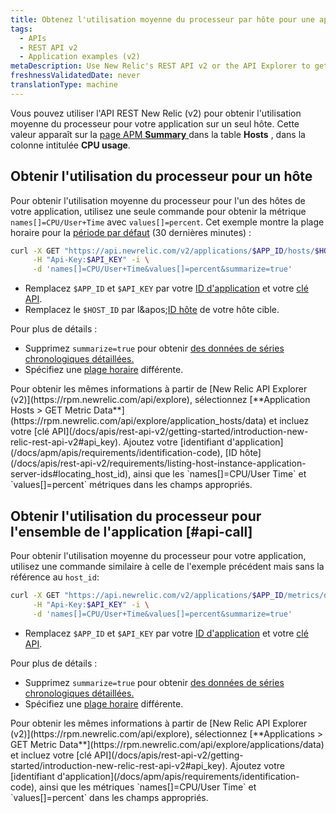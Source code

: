```yaml
---
title: Obtenez l'utilisation moyenne du processeur par hôte pour une application
tags:
  - APIs
  - REST API v2
  - Application examples (v2)
metaDescription: Use New Relic's REST API v2 or the API Explorer to get average CPU usage per by host.
freshnessValidatedDate: never
translationType: machine
---
```


Vous pouvez utiliser l'API REST New Relic (v2) pour obtenir l'utilisation moyenne du processeur pour votre application sur un seul hôte. Cette valeur apparaît sur la [page APM <DNT>**Summary**</DNT> ](/docs/apm/applications-menu/monitoring/apm-overview-page)dans la table <DNT>**Hosts**</DNT> , dans la colonne intitulée <DNT>**CPU usage**</DNT>.

## Obtenir l'utilisation du processeur pour un hôte

Pour obtenir l'utilisation moyenne du processeur pour l'un des hôtes de votre application, utilisez une seule commande pour obtenir la métrique `names[]=CPU/User+Time` avec `values[]=percent`. Cet exemple montre la plage horaire pour la [période par défaut](/docs/apis/rest-api-v2/requirements/specifying-time-range-v2) (30 dernières minutes) :

```bash
curl -X GET "https://api.newrelic.com/v2/applications/$APP_ID/hosts/$HOST_ID/metrics/data.json" \
     -H "Api-Key:$API_KEY" -i \
     -d 'names[]=CPU/User+Time&values[]=percent&summarize=true'
```

* Remplacez `$APP_ID` et `$API_KEY` par votre [ID d'application](/docs/apm/apis/requirements/identification-code) et votre [clé API](/docs/apis/rest-api-v2/getting-started/introduction-new-relic-rest-api-v2#api_key).
* Remplacez le `$HOST_ID` par l&amp;apos;[ID hôte](/docs/apis/rest-api-v2/requirements/listing-host-instance-application-server-ids#locating_host_id) de votre hôte cible.

Pour plus de détails :

* Supprimez `summarize=true` pour obtenir [des données de séries chronologiques détaillées.](/docs/apis/rest-api-v2/requirements/calculating-average-metric-values-summarize)
* Spécifiez une [plage horaire](/docs/apis/rest-api-v2/requirements/specifying-time-range-v2) différente.

<Callout variant="tip">
  Pour obtenir les mêmes informations à partir de [New Relic API Explorer (v2)](https://rpm.newrelic.com/api/explore), sélectionnez [<DNT>**Application Hosts &gt; GET Metric Data**</DNT>](https://rpm.newrelic.com/api/explore/application_hosts/data) et incluez votre [clé API](/docs/apis/rest-api-v2/getting-started/introduction-new-relic-rest-api-v2#api_key). Ajoutez votre [identifiant d'application](/docs/apm/apis/requirements/identification-code), [ID hôte](/docs/apis/rest-api-v2/requirements/listing-host-instance-application-server-ids#locating_host_id), ainsi que les `names[]=CPU/User Time` et `values[]=percent` métriques dans les champs appropriés.
</Callout>

## Obtenir l'utilisation du processeur pour l'ensemble de l'application [#api-call]

Pour obtenir l'utilisation moyenne du processeur pour votre application, utilisez une commande similaire à celle de l'exemple précédent mais sans la référence au `host_id`:

```bash
curl -X GET "https://api.newrelic.com/v2/applications/$APP_ID/metrics/data.json" \
     -H "Api-Key:$API_KEY" -i \
     -d 'names[]=CPU/User+Time&values[]=percent&summarize=true'
```

* Remplacez `$APP_ID` et `$API_KEY` par votre [ID d'application](/docs/apm/apis/requirements/identification-code) et votre [clé API](/docs/apis/rest-api-v2/getting-started/introduction-new-relic-rest-api-v2#api_key).

Pour plus de détails :

* Supprimez `summarize=true` pour obtenir [des données de séries chronologiques détaillées.](/docs/apis/rest-api-v2/requirements/calculating-average-metric-values-summarize)
* Spécifiez une [plage horaire](/docs/apis/rest-api-v2/requirements/specifying-time-range-v2) différente.

<Callout variant="tip">
  Pour obtenir les mêmes informations à partir de [New Relic API Explorer (v2)](https://rpm.newrelic.com/api/explore), sélectionnez [<DNT>**Applications &gt; GET Metric Data**</DNT>](https://rpm.newrelic.com/api/explore/applications/data) et incluez votre [clé API](/docs/apis/rest-api-v2/getting-started/introduction-new-relic-rest-api-v2#api_key). Ajoutez votre [identifiant d'application](/docs/apm/apis/requirements/identification-code), ainsi que les métriques `names[]=CPU/User Time` et `values[]=percent` dans les champs appropriés.
</Callout>
